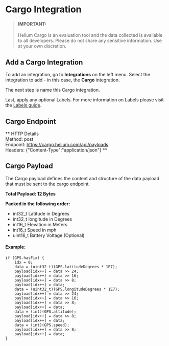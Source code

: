 # Cargo Integration

> #### IMPORTANT: #
> Helium Cargo is an evaluation tool and the data collected is available to all developers. Please do not share any sensitive information. Use at your own discretion.

## Add a Cargo Integration

To add an integration, go to **Integrations** on the left menu. Select the integration to add - in this case, the **Cargo** integration.  

The next step is name this Cargo integration.  

Last, apply any optional Labels. For more information on Labels please visit the [Labels guide](/console/labels).  

## Cargo Endpoint

**
HTTP Details  
Method: post  
Endpoint: https://cargo.helium.com/api/payloads  
Headers: {"Content-Type":"application/json"} 
**

## Cargo Payload

The Cargo payload defines the content and structure of the data payload that must be sent to the cargo endpoint.

**Total Payload: 12 Bytes**  

**Packed in the following order:** 
* int32_t Latitude in Degrees
* int32_t longitude in Degrees
* int16_t Elevation in Meters
* int16_t Speed in mph
* uint16_t Battery Voltage (Optional)

#### Example:
```
if (GPS.hasFix) { 
    idx = 0;
    data = (uint32_t)(GPS.latitudeDegrees * 1E7);
    payload[idx++] = data >> 24;
    payload[idx++] = data >> 16;
    payload[idx++] = data >> 8;
    payload[idx++] = data;
    data = (uint32_t)(GPS.longitudeDegrees * 1E7);
    payload[idx++] = data >> 24;    
    payload[idx++] = data >> 16;
    payload[idx++] = data >> 8;
    payload[idx++] = data;
    data = (int)(GPS.altitude);
    payload[idx++] = data >> 8;
    payload[idx++] = data;    
    data = (int)(GPS.speed);
    payload[idx++] = data >> 8;
    payload[idx++] = data;
}    
```